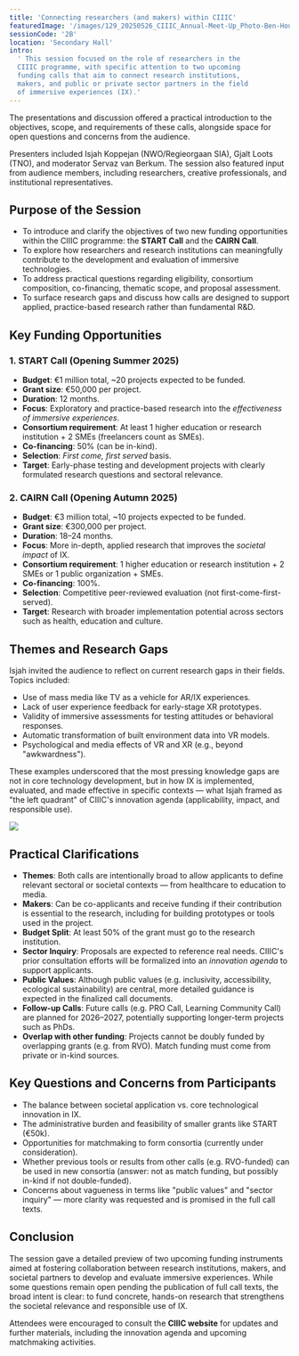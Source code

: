 ```yaml
---
title: 'Connecting researchers (and makers) within CIIIC'
featuredImage: '/images/129_20250526_CIIIC_Annual-Meet-Up_Photo-Ben-Houdijk_lr_3149.jpeg'
sessionCode: '2B'
location: 'Secondary Hall'
intro:
  ' This session focused on the role of researchers in the
  CIIIC programme, with specific attention to two upcoming
  funding calls that aim to connect research institutions,
  makers, and public or private sector partners in the field
  of immersive experiences (IX).'
---
```



<SpeakerContainer>
  <Speaker
    name="Isjah Koppejan"
    title="NWO/Regieorgaan SIA"
    image="/images/speakers/Isjah-Koppejan.jpeg"
  />
  <Speaker
    name="Gjalt Loots"
    title="TNO"
    image="/images/speakers/Gjalt-Loots.jpeg"
  />
  <Speaker
    name="Servaz van Berkum"
    title="Moderator"
    image="/images/speakers/Servaz-van-Berkum.jpeg"
  />
</SpeakerContainer>

The presentations and discussion offered a practical introduction to the objectives, scope, and requirements of these calls, alongside space for open questions and concerns from the audience.

Presenters included Isjah Koppejan (NWO/Regieorgaan SIA), Gjalt Loots (TNO), and moderator Servaz van Berkum. The session also featured input from audience members, including researchers, creative professionals, and institutional representatives.

## Purpose of the Session

- To introduce and clarify the objectives of two new funding opportunities within the CIIIC programme: the **START Call** and the **CAIRN Call**.
- To explore how researchers and research institutions can meaningfully contribute to the development and evaluation of immersive technologies.
- To address practical questions regarding eligibility, consortium composition, co-financing, thematic scope, and proposal assessment.
- To surface research gaps and discuss how calls are designed to support applied, practice-based research rather than fundamental R&D.


<Illustration filename="connecting-researchers-makers.png" />

## Key Funding Opportunities

### 1. START Call (Opening Summer 2025)

- **Budget**: €1 million total, ~20 projects expected to be funded.
- **Grant size**: €50,000 per project.
- **Duration**: 12 months.
- **Focus**: Exploratory and practice-based research into the _effectiveness of immersive experiences_.
- **Consortium requirement**: At least 1 higher education or research institution + 2 SMEs (freelancers count as SMEs).
- **Co-financing**: 50% (can be in-kind).
- **Selection**: _First come, first served_ basis.
- **Target**: Early-phase testing and development projects with clearly formulated research questions and sectoral relevance.

### 2. CAIRN Call (Opening Autumn 2025)

- **Budget**: €3 million total, ~10 projects expected to be funded.
- **Grant size**: €300,000 per project.
- **Duration**: 18–24 months.
- **Focus**: More in-depth, applied research that improves the _societal impact_ of IX.
- **Consortium requirement**: 1 higher education or research institution + 2 SMEs or 1 public organization + SMEs.
- **Co-financing**: 100%.
- **Selection**: Competitive peer-reviewed evaluation (not first-come-first-served).
- **Target**: Research with broader implementation potential across sectors such as health, education and culture.

## Themes and Research Gaps

Isjah invited the audience to reflect on current research gaps in their fields. Topics included:

- Use of mass media like TV as a vehicle for AR/IX experiences.
- Lack of user experience feedback for early-stage XR prototypes.
- Validity of immersive assessments for testing attitudes or behavioral responses.
- Automatic transformation of built environment data into VR models.
- Psychological and media effects of VR and XR (e.g., beyond "awkwardness").

These examples underscored that the most pressing knowledge gaps are not in core technology development, but in how IX is implemented, evaluated, and made effective in specific contexts — what Isjah framed as "the left quadrant" of CIIIC's innovation agenda (applicability, impact, and responsible use).

<Image src="/images/95_20250526_CIIIC_Annual-Meet-Up_Photo-Ben-Houdijk_lr_17294.jpeg" />

## Practical Clarifications

- **Themes**: Both calls are intentionally broad to allow applicants to define relevant sectoral or societal contexts — from healthcare to education to media.
- **Makers**: Can be co-applicants and receive funding if their contribution is essential to the research, including for building prototypes or tools used in the project.
- **Budget Split**: At least 50% of the grant must go to the research institution.
- **Sector Inquiry**: Proposals are expected to reference real needs. CIIIC's prior consultation efforts will be formalized into an _innovation agenda_ to support applicants.
- **Public Values**: Although public values (e.g. inclusivity, accessibility, ecological sustainability) are central, more detailed guidance is expected in the finalized call documents.
- **Follow-up Calls**: Future calls (e.g. PRO Call, Learning Community Call) are planned for 2026–2027, potentially supporting longer-term projects such as PhDs.
- **Overlap with other funding**: Projects cannot be doubly funded by overlapping grants (e.g. from RVO). Match funding must come from private or in-kind sources.

## Key Questions and Concerns from Participants

- The balance between societal application vs. core technological innovation in IX.
- The administrative burden and feasibility of smaller grants like START (€50k).
- Opportunities for matchmaking to form consortia (currently under consideration).
- Whether previous tools or results from other calls (e.g. RVO-funded) can be used in new consortia (answer: not as match funding, but possibly in-kind if not double-funded).
- Concerns about vagueness in terms like "public values" and "sector inquiry" — more clarity was requested and is promised in the full call texts.

## Conclusion

The session gave a detailed preview of two upcoming funding instruments aimed at fostering collaboration between research institutions, makers, and societal partners to develop and evaluate immersive experiences. While some questions remain open pending the publication of full call texts, the broad intent is clear: to fund concrete, hands-on research that strengthens the societal relevance and responsible use of IX.

Attendees were encouraged to consult the **CIIIC website** for updates and further materials, including the innovation agenda and upcoming matchmaking activities.
